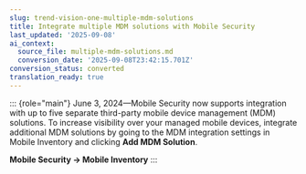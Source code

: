```yaml
---
slug: trend-vision-one-multiple-mdm-solutions
title: Integrate multiple MDM solutions with Mobile Security
last_updated: '2025-09-08'
ai_context:
  source_file: multiple-mdm-solutions.md
  conversion_date: '2025-09-08T23:42:15.701Z'
conversion_status: converted
translation_ready: true
---
```


::: {role="main"}
June 3, 2024—Mobile Security now supports integration with up to five separate third-party mobile device management (MDM) solutions. To increase visibility over your managed mobile devices, integrate additional MDM solutions by going to the MDM integration settings in Mobile Inventory and clicking **Add MDM Solution**.

**Mobile Security → Mobile Inventory**
:::
